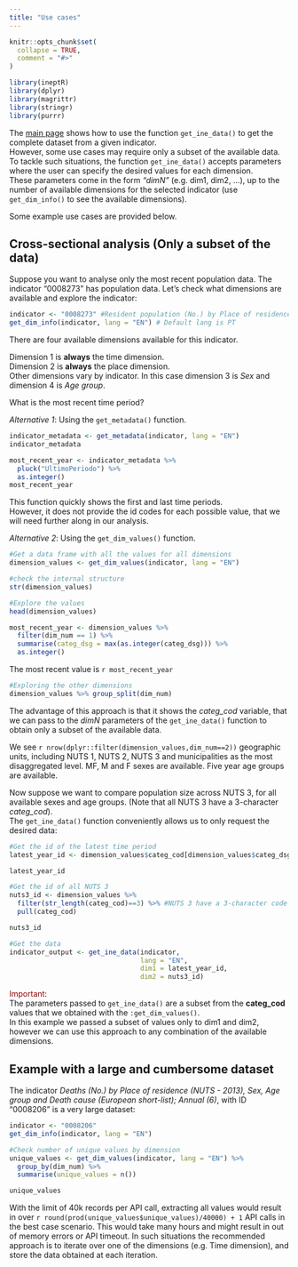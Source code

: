 ```yaml
---
title: "Use cases"
---
```


```r
knitr::opts_chunk$set(
  collapse = TRUE,
  comment = "#>"
)

```

```r
library(ineptR)
library(dplyr)
library(magrittr)
library(stringr)
library(purrr)
```

The [main page](https://c-matos.github.io/ineptR) shows how to use the function `get_ine_data()` to get the complete dataset from a given indicator.  
However, some use cases may require only a subset of the available data. 
To tackle such situations, the function `get_ine_data()` accepts parameters where the user can specify the desired values for each dimension.  
These parameters come in the form *"dimN"* (e.g. dim1, dim2, ...), up to the number of available dimensions for the selected indicator (use `get_dim_info()` to see the available dimensions).

Some example use cases are provided below.

## Cross-sectional analysis (Only a subset of the data)

Suppose you want to analyse only the most recent population data. The indicator "0008273" has population data. Let's check what dimensions are available and explore the indicator:

```r
indicator <- "0008273" #Resident population (No.) by Place of residence (NUTS - 2013), Sex and Age group; Annual
get_dim_info(indicator, lang = "EN") # Default lang is PT
```
There are four available dimensions available for this indicator.  

Dimension 1 is **always** the time dimension.  
Dimension 2 is **always** the place dimension.  
Other dimensions vary by indicator. In this case dimension 3 is *Sex* and dimension 4 is *Age group*.

What is the most recent time period?

*Alternative 1*: Using the `get_metadata()` function.  
```r
indicator_metadata <- get_metadata(indicator, lang = "EN")
indicator_metadata

most_recent_year <- indicator_metadata %>% 
  pluck("UltimoPeriodo") %>% 
  as.integer()
most_recent_year
```

This function quickly shows the first and last time periods.  
However, it does not provide the id codes for each possible value, that we will need further along in our analysis.

*Alternative 2*: Using the `get_dim_values()` function.  
```r
#Get a data frame with all the values for all dimensions
dimension_values <- get_dim_values(indicator, lang = "EN")

#check the internal structure
str(dimension_values)

#Explore the values
head(dimension_values)

most_recent_year <- dimension_values %>%
  filter(dim_num == 1) %>%
  summarise(categ_dsg = max(as.integer(categ_dsg))) %>%
  as.integer()
```
The most recent value is `r most_recent_year`


```r

#Exploring the other dimensions
dimension_values %>% group_split(dim_num)
```

The advantage of this approach is that it shows the *categ_cod* variable, that we can pass to the *dimN* parameters of the `get_ine_data()` function to obtain only a subset of the available data.  


We see `r nrow(dplyr::filter(dimension_values,dim_num==2))` geographic units, including NUTS 1, NUTS 2, NUTS 3 and municipalities as the most disaggregated level. MF, M and F sexes are available. Five year age groups are available.

Now suppose we want to compare population size across NUTS 3, for all available sexes and age groups. (Note that all NUTS 3 have a 3-character *categ_cod*).  
The `get_ine_data()` function conveniently allows us to only request the desired data:
```r

#Get the id of the latest time period
latest_year_id <- dimension_values$categ_cod[dimension_values$categ_dsg == most_recent_year]

latest_year_id

#Get the id of all NUTS 3
nuts3_id <- dimension_values %>% 
  filter(str_length(categ_cod)==3) %>% #NUTS 3 have a 3-character code
  pull(categ_cod)

nuts3_id

#Get the data
indicator_output <- get_ine_data(indicator, 
                                 lang = "EN", 
                                 dim1 = latest_year_id, 
                                 dim2 = nuts3_id)

```

<span style="color: darkred;">Important:</span>  
The parameters passed to `get_ine_data()` are a subset from the **categ_cod** values that we obtained with the `:get_dim_values()`.  
In this example we passed a subset of values only to dim1 and dim2, however we can use this approach to any combination of the available dimensions.

## Example with a large and cumbersome dataset

The indicator *Deaths (No.) by Place of residence (NUTS - 2013), Sex, Age group and Death cause (European short-list); Annual (6)*, with ID "0008206" is a very large dataset:
```r
indicator <- "0008206"
get_dim_info(indicator, lang = "EN")

#Check number of unique values by dimension
unique_values <- get_dim_values(indicator, lang = "EN") %>% 
  group_by(dim_num) %>% 
  summarise(unique_values = n())

unique_values

```
With the limit of 40k records per API call, extracting all values would result in over `r round(prod(unique_values$unique_values)/40000) + 1` API calls in the best case scenario. This would take many hours and might result in out of memory errors or API timeout. In such situations the recommended approach is to iterate over one of the dimensions (e.g. Time dimension), and store the data obtained at each iteration.





